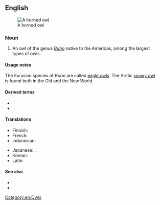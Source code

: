==English==
[[Image:Bubo virginianusDO1908P01CA.JPG|thumb|A horned owl]]

===Noun===
{{en-noun}}

# An owl of the genus ''[[Bubo]]'' native to the Americas, among the largest types of owls.

====Usage notes====
The Eurasian species of ''Bubo'' are called [[eagle owl|eagle owls]]. The Arctic [[snowy owl]] is found both in the Old and the New World.

====Derived terms====
* {{l|en|great horned owl}}
* {{l|en|lesser horned owl}}

====Translations====
{{trans-top|New World member of the genus ''Bubo''}}
* Finnish: {{t+|fi|huuhkaja}}
* French: {{t+|fr|hibou|m}}
* Indonesian: {{t|id|burung hantu bertanduk}}
{{trans-mid}}
* Japanese: {{t|ja|木菟|tr=mimizuku|sc=Jpan}}, {{t+|ja|ミミズク|tr=mimizuku|sc=Jpan}}
* Korean: {{t+|ko|부엉이|sc=Kore}}
* Latin: {{t|la|asio|m}}
{{trans-bottom}}

====See also====
* {{pedialite}}
* {{specieslite|Bubo}}

[[Category:en:Owls]]